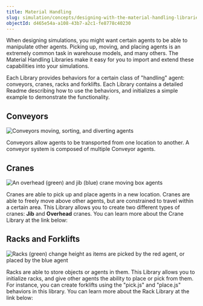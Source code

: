```yaml
---
title: Material Handling
slug: simulation/concepts/designing-with-the-material-handling-libraries
objectId: d465e54a-a108-43b7-a2c1-fe8778c40230
---
```


When designing simulations, you might want certain agents to be able to manipulate other agents. Picking up, moving, and placing agents is an extremely common task in warehouse models, and many others. The Material Handling Libraries make it easy for you to import and extend these capabilities into your simulations.

Each Library provides behaviors for a certain class of "handling" agent: conveyors, cranes, racks and forklifts. Each Library contains a detailed Readme describing how to use the behaviors, and initializes a simple example to demonstrate the functionality.

## Conveyors

![Conveyors moving, sorting, and diverting agents](https://cdn-us1.hash.ai/site/docs/conveyors.gif)

Conveyors allow agents to be transported from one location to another. A conveyor system is composed of multiple Conveyor agents.

<Embed url="https://hash.ai/@hash/convey" caption="" />

## Cranes

![An overhead (green) and jib (blue) crane moving box agents](https://cdn-us1.hash.ai/site/docs/cranes.gif)

Cranes are able to pick up and place agents in a new location. Cranes are able to freely move above other agents, but are constrained to travel within a certain area. This Library allows you to create two different types of cranes: **Jib** and **Overhead** cranes. You can learn more about the Crane Library at the link below:

<Embed url="https://hash.ai/@hash/cranes" caption="" />

## Racks and Forklifts

![Racks (green) change height as items are picked by the red agent, or placed by the blue agent](https://cdn-us1.hash.ai/site/docs/racks.gif)

Racks are able to store objects or agents in them. This Library allows you to initialize racks, and give other agents the ability to place or pick from them. For instance, you can create forklifts using the "pick.js" and "place.js" behaviors in this library. You can learn more about the Rack Library at the link below:

<Embed url="https://hash.ai/@hash/racks" caption="" />
